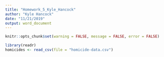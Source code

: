 ```yaml
---
title: "Homework_5_Kyle_Hancock"
author: "Kyle Hancock"
date: "11/21/2019"
output: word_document
---
```


```r
knitr::opts_chunk$set(warning = FALSE, message = FALSE, error = FALSE)
```

``` r
library(readr)
homicides <- read_csv(file = "homicide-data.csv")
```